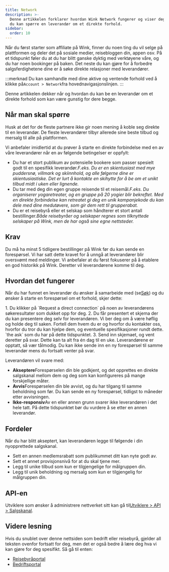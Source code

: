 ```yaml
---
title: Network
description: >-
  Denne artikkelen forklarer hvordan Wink Network fungerer og viser deg hvordan
  du kan spørre en leverandør om et direkte forhold.
sidebar:
  order: 10
---
```


Når du først starter som affiliate på Wink, finner du noen ting du vil selge på plattformen og deler det på sosiale medier, reisebloggen din, appen osv.
På et tidspunkt føler du at du har blitt ganske dyktig med verktøyene våre, og du har noen bookinger på baken.
Det neste du kan gjøre for å forbedre salgsferdighetene dine er å søke direkte relasjoner med leverandører.

:::merknad
Du kan samhandle med dine aktive og ventende forhold ved å klikke på`Account > Network`fra hovednavigasjonslinjen.
:::

Denne artikkelen dekker når og hvordan du kan be en leverandør om et direkte forhold som kan være gunstig for dere begge.

## Når man skal spørre

Husk at det for de fleste partnere ikke gir noen mening å koble seg direkte til en leverandør. De fleste leverandører tilbyr allerede sine beste tilbud og mersalg til alle på plattformen.

Vi anbefaler imidlertid at du prøver å starte en direkte forbindelse med en av våre leverandører når en av følgende betingelser er oppfylt:

* Du har et stort publikum av potensielle bookere som passer spesielt godt til en spesifikk leverandør.*F.eks. Du er en skientusiast med mye puddersnø, villmark og skiinnhold, og alle følgerne dine er skientusiastiske. Det er lurt å kontakte en skihytte for å be om et unikt tilbud midt i uken eller lignende.*
* Du tar med deg din egen gruppe reisende til et reisemål.*F.eks. Du organiserer yogaretreater, og en gruppe på 20 yogier blir bekreftet. Med en direkte forbindelse kan retreatet gi deg en unik kampanjekode du kan dele med dine medutøvere, som gir dem rett til grupperabat.*
* Du er et reisebyrå eller et selskap som håndterer et stort antall bestillinger.*Både reisebyråer og selskaper regnes som tilknyttede selskaper på Wink, men de har også sine egne nettsteder.*

## Krav

Du må ha minst 5 tidligere bestillinger på Wink før du kan sende en forespørsel.
Vi har satt dette kravet for å unngå at leverandører blir oversvømt med meldinger. Vi anbefaler at du først fokuserer på å etablere en god historikk på Wink. Deretter vil leverandørene komme til deg.

## Hvordan det fungerer

Når du har funnet en leverandør du ønsker å samarbeide med (se[Søk](/studio/search/)) og du ønsker å starte en forespørsel om et forhold, skjer dette:

<Steps>
  1. Du klikker på `Request a direct connection` på noen av leverandørens søkeresultater som dukket opp for deg.
  2. Du får presentert et skjema der du kan presentere deg selv for leverandøren. Vi ber deg om å være høflig og holde deg til saken. Fortell dem hvem du er og hvorfor du kontakter oss, hvorfor du tror du kan hjelpe dem, og eventuelle spesifikasjoner rundt dette. `the ask` som du har på dette tidspunktet.
  3. Send inn skjemaet, og vent deretter på svar. Dette kan ta alt fra én dag til en uke. Leverandørene er opptatt, så vær tålmodig. Du kan ikke sende inn en ny forespørsel til samme leverandør mens du fortsatt venter på svar.
</Steps>


Leverandøren vil svare med:

* **Akseptere**Forespørselen din ble godkjent, og det opprettes en direkte salgskanal mellom dem og deg som kan konfigureres på mange forskjellige måter.
* **Avvis**Forespørselen din ble avvist, og du har tilgang til samme beholdning som før. Du kan sende en ny forespørsel, tidligst to måneder etter avvisningen.
* **Ikke-responsiv**Av en eller annen grunn svarer ikke leverandøren i det hele tatt. På dette tidspunktet bør du vurdere å se etter en annen leverandør.

## Fordeler

Når du har blitt akseptert, kan leverandøren legge til følgende i din nyopprettede salgskanal.

* Sett en annen medlemsrabatt som publikummet ditt kan nyte godt av.
* Sett et annet provisjonsnivå for at du skal tjene mer.
* Legg til unike tilbud som kun er tilgjengelige for målgruppen din.
* Legg til unik beholdning og mersalg som kun er tilgjengelig for målgruppen din.

## API-en

Utviklere som ønsker å administrere nettverket sitt kan gå til[Utviklere > API > Salgskanal](/developers/apis/#sales-channel-api).

## Videre lesning

Hvis du snublet over denne nettsiden som bedrift eller reisebyrå, gjelder all teksten ovenfor fortsatt for deg, men det er også bedre å lære deg hva vi kan gjøre for deg spesifikt. Så gå til enten:

* [Reisebyråportal](/travel-agent/what-is-agent/)
* [Bedriftsportal](/corporate/what-is-group/)

